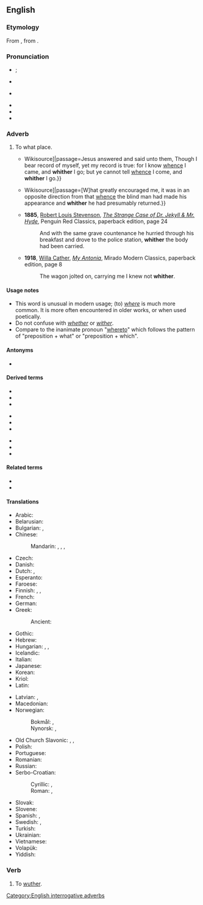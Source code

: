 ==English==

===Etymology===
{{PIE root|en|kʷ}}
From {{etyl|ang|en}} {{m|ang|hwider}}, from {{etyl|gem-pro|en}} {{m|gem-pro|*hwaz|*hwi-}}.

===Pronunciation===
* {{a|GenAm}} {{IPA|en|/ˈʍɪðɚ/}}; {{enPR|hwĭ''th''ʹər}}
* {{a|RP}} {{IPA|en|/ˈʍɪðə/}}
* {{qualifier|in accents with the [[wine-whine merger]]}} {{IPA|en|/wɪðɚ/|/ˈwɪðə/}}
* {{audio|en|en-us-whither.ogg|Audio (US)}}
* {{rhymes|en|ɪðə(ɹ)}}
* {{homophones|en|wither|q1=in accents with the [[wine-whine merger]]}}

===Adverb===
{{en-adv|-}}

# {{lb|en|archaic|formal|poetic|or|literary}} To what place.
#* {{quote-book|en|year=1611|title=King James Bible|section=John 8:14|url=[s:Bible (King James)/John{{!}}Wikisource]|passage=Jesus answered and said unto them, Though I bear record of myself, yet my record is true: for I know [[whence]] I came, and '''whither''' I go; but ye cannot tell [[whence]] I come, and '''whither''' I go.}}
#* {{quote-book|en|year=1883|author=Robert Louis Stevenson|title=Treasure Island|chapter=The Sea-chest|url=[s:Treasure Island/Chapter 4{{!}}Wikisource]|passage=[W]hat greatly encouraged me, it was in an opposite direction from that [[whence]] the blind man had made his appearance and '''whither''' he had presumably returned.}}
#* '''1885''', [[w:Robert Louis Stevenson|Robert Louis Stevenson]], ''[[w:The Strange Case of Dr. Jekyll & Mr. Hyde|The Strange Case of Dr. Jekyll & Mr. Hyde]]'', Penguin Red Classics, paperback edition, page 24
#*: And with the same grave countenance he hurried through his breakfast and drove to the police station, '''whither''' the body had been carried.
#* '''1918''', [[w:Willa Cather|Willa Cather]], ''[[w:My Antonia|My Antonia]]'', Mirado Modern Classics, paperback edition, page 8
#*: The wagon jolted on, carrying me I knew not '''whither'''.

====Usage notes====
* This word is unusual in modern usage; (to) ''[[where]]'' is much more common. It is more often encountered in older works, or when used poetically.
* Do not confuse with ''[[whether]]'' or ''[[wither]]''.
* Compare to the inanimate pronoun "[[whereto]]" which follows the pattern of "preposition + what" or "preposition + which".

====Antonyms====
* {{l|en|whence}}

====Derived terms====
{{rel-top3|Terms derived from whither}}
* {{l|en|anywhither}}
* {{l|en|elsewhither}}
* {{l|en|everywhither}}
{{rel-mid}}
* {{l|en|nowhither}}
* {{l|en|somewhither}}
* {{l|en|whitherever}}
{{rel-mid}}
* {{l|en|whithersoever}}
* {{l|en|whitherto}}
* {{l|en|whitherward}}
{{rel-bottom}}

====Related terms====
* {{l|en|hither}}
* {{l|en|thither}}

====Translations====
{{trans-top|to which place}}
* Arabic: {{t|ar|[[إِلَى]] [[أَيْنَ]]}}
* Belarusian: {{t|be|куды́}}
* Bulgarian: {{t|bg|накъде́}}, {{t|bg|накъде́то}}
* Chinese:
*: Mandarin: {{t+|cmn|哪兒|sc=Hani}}, {{t+|cmn|哪儿|tr=nǎr|sc=Hani}}, {{t+|cmn|哪裡|sc=Hani}}, {{t+|cmn|哪里|tr=nǎlǐ|sc=Hani}}
* Czech: {{t+|cs|kam}}
* Danish: {{t|da|hvorhen}}
* Dutch: {{t+|nl|waarheen}}, {{t|nl|werwaarts}}
* Esperanto: {{t+|eo|kien}}
* Faroese: {{t|fo|hvagar}}
* Finnish: {{t+|fi|minne}}, {{t+|fi|jonne}}, {{t+|fi|kunne}} {{qualifier|archaic}}
* French: {{t+|fr|où}}
* German: {{t+|de|wohin}}
* Greek: 
*: Ancient: {{t|grc|ποῖ}}
* Gothic: {{t|got|𐍈𐌰𐌳𐍂𐌴}}
* Hebrew: {{t|he|לְאָן|tr=leán}}
* Hungarian: {{t+|hu|hová}}, {{t+|hu|hova}}, {{t+|hu|merrefelé}}
* Icelandic: {{t+|is|hvert}}
* Italian: {{t|it|a dove}}
* Japanese: {{t+|ja|どこ|tr=doko e|alt=どこへ|sc=Jpan}}
* Korean: {{t+|ko|어디}}
* Kriol: {{t|rop|wijei}}
* Latin: {{t+|la|quō}}
{{trans-mid}}
* Latvian: {{t|lv|kur}}, {{t|lv|kurp}}
* Macedonian: {{t|mk|каде}}
* Norwegian:
*: Bokmål: {{t+|nb|hvor}}, {{t|nb|hvor hen}}
*: Nynorsk: {{t|nn|kor}}, {{t|nn|kvar}}
* Old Church Slavonic: {{m|cu|камѡ}}, {{q|interrogative}}, {{t|cu|ꙗмѡ}} {{q|relative}}
* Polish: {{t+|pl|dokąd}}
* Portuguese: {{t+|pt|aonde}}
* Romanian: {{t+|ro|încotro}}
* Russian: {{t+|ru|куда́}}
* Serbo-Croatian:
*: Cyrillic: {{t|sh|куда}}, {{t|sh|камо}}
*: Roman: {{t+|sh|kuda}}, {{t+|sh|kamo}}
* Slovak: {{t|sk|kam}}
* Slovene: {{t+|sl|kam}}
* Spanish: {{t+|es|adónde}} {{q|interrogative}}, {{t+|es|adonde}} {{q|relative}}
* Swedish: {{t+|sv|vart}}, {{t+|sv|varthän}}
* Turkish: {{t+|tr|nereye}}
* Ukrainian: {{t|uk|куди́}}
* Vietnamese: {{t+|vi|đâu}}
* Volapük: {{t+|vo|kipladio}}
* Yiddish: {{t|yi|וווּהין}}
{{trans-bottom}}

===Verb===
{{en-verb}}

# {{lb|en|intransitive|obsolete|dialectal}} To [[wuther]].

[[Category:English interrogative adverbs]]